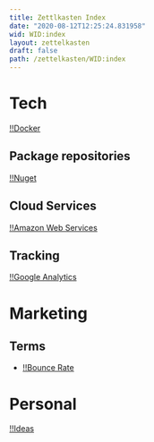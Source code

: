 ```yaml
---
title: Zettlkasten Index
date: "2020-08-12T12:25:24.831958"
wid: WID:index
layout: zettelkasten
draft: false
path: /zettelkasten/WID:index
---
```


Tech
====

[!!Docker](WID:20200710073759-docker)

Package repositories
--------------------

[!!Nuget](WID:20200728215938-nuget)

Cloud Services
--------------

[!!Amazon Web Services](WID:20200803144816-aws)

Tracking
--------

[!!Google Analytics](WID:20200812160510-google_analytics)

Marketing
=========

Terms
-----

-   [!!Bounce Rate](WID:20200812182231-bounce_rate)

Personal
========

[!!Ideas](WID:20200710152803-ideas)
